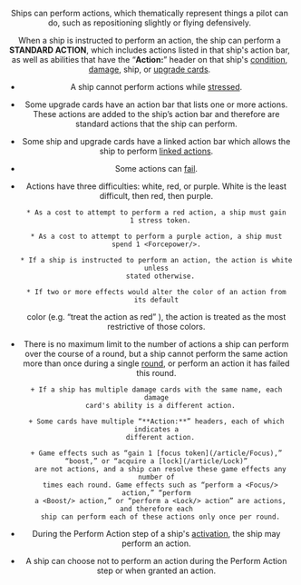 <Header title="ACTIONS" version="1.4.6" />

Ships can perform actions, which thematically represent things a pilot can do,
such as repositioning slightly or flying defensively.

When a ship is instructed to perform an action, the ship can perform a
**STANDARD ACTION**, which includes actions listed in that ship's action bar,
as well as abilities that have the “**Action:**” header on that ship's [condition](/article/Condition_Cards),
[damage](/article/Damge), ship, or [upgrade cards](/article/Upgrade_Cards).

- A ship cannot perform actions while [stressed](/article/Stress).

- Some upgrade cards have an action bar that lists one or more actions.
  These actions are added to the ship’s action bar and therefore are
  standard actions that the ship can perform.

- Some ship and upgrade cards have a linked action bar which allows the
  ship to perform [linked actions](/article/Linked_Actions).

- Some actions can [fail](/article/Fail).

- Actions have three difficulties: white, red, or purple. White is the least
  difficult, then red, then purple.

      * As a cost to attempt to perform a red action, a ship must gain
        1 stress token.

      * As a cost to attempt to perform a purple action, a ship must spend 1 <Forcepower/>.

      * If a ship is instructed to perform an action, the action is white unless
        stated otherwise.

      * If two or more effects would alter the color of an action from its default

  color (e.g. “treat the action as red” ), the action is treated as the most
  restrictive of those colors.

- There is no maximum limit to the number of actions a ship can perform over
  the course of a round, but a ship cannot perform the same action more than
  once during a single [round](/article/), or perform an action it has failed this round.

      + If a ship has multiple damage cards with the same name, each damage
        card's ability is a different action.

      + Some cards have multiple “**Action:**” headers, each of which indicates a
        different action.

      + Game effects such as “gain 1 [focus token](/article/Focus),” “boost,” or “acquire a [lock](/article/Lock)”
        are not actions, and a ship can resolve these game effects any number of
        times each round. Game effects such as “perform a <Focus/> action,” “perform
        a <Boost/> action,” or “perform a <Lock/> action” are actions, and therefore each
        ship can perform each of these actions only once per round.

- During the Perform Action step of a ship's [activation](/article/Activation_Phase), the ship may
  perform an action.

- A ship can choose not to perform an action during the Perform Action
  step or when granted an action.

